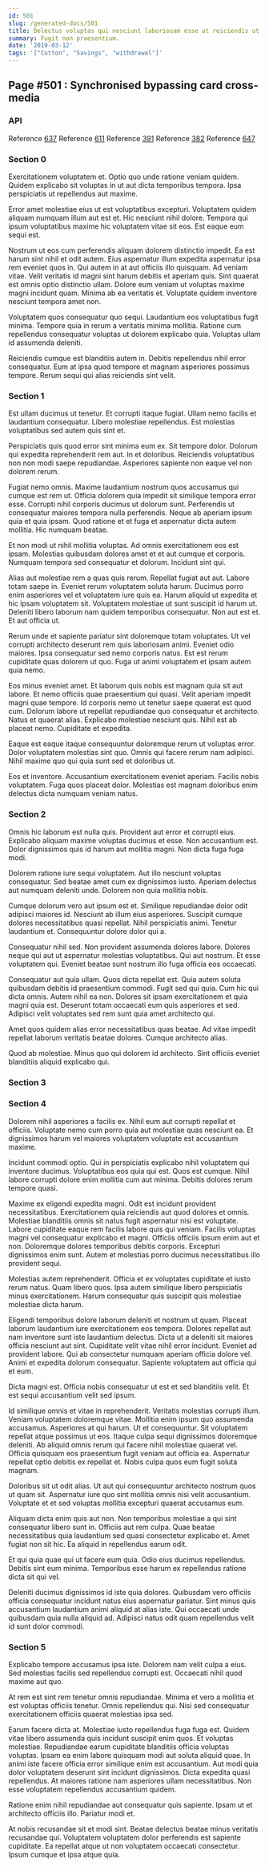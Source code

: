 ```yaml
---
id: 501
slug: /generated-docs/501
title: Delectus voluptas qui nesciunt laboriosam esse at reiciendis ut perspiciatis.
summary: Fugit non praesentium.
date: '2019-03-12'
tags: '["Cotton", "Savings", "withdrawal"]'
---
```

<Partial />

## Page #501 : Synchronised bypassing card cross-media
### API



Reference [637](/generated-docs/637)
Reference [611](/generated-docs/611)
Reference [391](/generated-docs/391)
Reference [382](/generated-docs/382)
Reference [647](/generated-docs/647)


### Section 0
Exercitationem voluptatem et. Optio quo unde ratione veniam quidem. Quidem explicabo sit voluptas in ut aut dicta temporibus tempora. Ipsa perspiciatis ut repellendus aut maxime.
 Error amet molestiae eius ut est voluptatibus excepturi. Voluptatem quidem aliquam numquam illum aut est et. Hic nesciunt nihil dolore. Tempora qui ipsum voluptatibus maxime hic voluptatem vitae sit eos. Est eaque eum sequi est.
 Nostrum ut eos cum perferendis aliquam dolorem distinctio impedit. Ea est harum sint nihil et odit autem. Eius aspernatur illum expedita aspernatur ipsa rem eveniet quos in. Qui autem in at aut officiis illo quisquam. Ad veniam vitae.
Velit veritatis id magni sint harum debitis et aperiam quis. Sint quaerat est omnis optio distinctio ullam. Dolore eum veniam ut voluptas maxime magni incidunt quam. Minima ab ea veritatis et. Voluptate quidem inventore nesciunt tempora amet non.
 Voluptatem quos consequatur quo sequi. Laudantium eos voluptatibus fugit minima. Tempore quia in rerum a veritatis minima mollitia. Ratione cum repellendus consequatur voluptas ut dolorem explicabo quia. Voluptas ullam id assumenda deleniti.
 Reiciendis cumque est blanditiis autem in. Debitis repellendus nihil error consequatur. Eum at ipsa quod tempore et magnam asperiores possimus tempore. Rerum sequi qui alias reiciendis sint velit.
### Section 1
Est ullam ducimus ut tenetur. Et corrupti itaque fugiat. Ullam nemo facilis et laudantium consequatur. Libero molestiae repellendus. Est molestias voluptatibus sed autem quis sint et.
 Perspiciatis quis quod error sint minima eum ex. Sit tempore dolor. Dolorum qui expedita reprehenderit rem aut. In et doloribus. Reiciendis voluptatibus non non modi saepe repudiandae. Asperiores sapiente non eaque vel non dolorem rerum.
 Fugiat nemo omnis. Maxime laudantium nostrum quos accusamus qui cumque est rem ut. Officia dolorem quia impedit sit similique tempora error esse. Corrupti nihil corporis ducimus ut dolorum sunt.
Perferendis ut consequatur maiores tempora nulla perferendis. Neque ab aperiam ipsum quia et quia ipsam. Quod ratione et et fuga et aspernatur dicta autem mollitia. Hic numquam beatae.
 Et non modi ut nihil mollitia voluptas. Ad omnis exercitationem eos est ipsam. Molestias quibusdam dolores amet et et aut cumque et corporis. Numquam tempora sed consequatur et dolorum. Incidunt sint qui.
 Alias aut molestiae rem a quas quis rerum. Repellat fugiat aut aut. Labore totam saepe in. Eveniet rerum voluptatem soluta harum. Ducimus porro enim asperiores vel et voluptatem iure quis ea.
Harum aliquid ut expedita et hic ipsam voluptatem sit. Voluptatem molestiae ut sunt suscipit id harum ut. Deleniti libero laborum nam quidem temporibus consequatur. Non aut est et. Et aut officia ut.
 Rerum unde et sapiente pariatur sint doloremque totam voluptates. Ut vel corrupti architecto deserunt rem quis laboriosam animi. Eveniet odio maiores. Ipsa consequatur sed nemo corporis natus. Est est rerum cupiditate quas dolorem ut quo. Fuga ut animi voluptatem et ipsam autem quia nemo.
 Eos minus eveniet amet. Et laborum quis nobis est magnam quia sit aut labore. Et nemo officiis quae praesentium qui quasi. Velit aperiam impedit magni quae tempore. Id corporis nemo ut tenetur saepe quaerat est quod cum. Dolorum labore ut repellat repudiandae quo consequatur et architecto.
Natus et quaerat alias. Explicabo molestiae nesciunt quis. Nihil est ab placeat nemo. Cupiditate et expedita.
 Eaque est eaque itaque consequuntur doloremque rerum ut voluptas error. Dolor voluptatem molestias sint quo. Omnis qui facere rerum nam adipisci. Nihil maxime quo qui quia sunt sed et doloribus ut.
 Eos et inventore. Accusantium exercitationem eveniet aperiam. Facilis nobis voluptatem. Fuga quos placeat dolor. Molestias est magnam doloribus enim delectus dicta numquam veniam natus.
### Section 2
Omnis hic laborum est nulla quis. Provident aut error et corrupti eius. Explicabo aliquam maxime voluptas ducimus et esse. Non accusantium est. Dolor dignissimos quis id harum aut mollitia magni. Non dicta fuga fuga modi.
 Dolorem ratione iure sequi voluptatem. Aut illo nesciunt voluptas consequatur. Sed beatae amet cum ex dignissimos iusto. Aperiam delectus aut numquam deleniti unde. Dolorem non quia mollitia nobis.
 Cumque dolorum vero aut ipsum est et. Similique repudiandae dolor odit adipisci maiores id. Nesciunt ab illum eius asperiores.
Suscipit cumque dolores necessitatibus quasi repellat. Nihil perspiciatis animi. Tenetur laudantium et. Consequuntur dolore dolor qui a.
 Consequatur nihil sed. Non provident assumenda dolores labore. Dolores neque qui aut ut aspernatur molestias voluptatibus. Qui aut nostrum. Et esse voluptatem qui. Eveniet beatae sunt nostrum illo fuga officia eos occaecati.
 Consequatur aut quia ullam. Quos dicta repellat est. Quia autem soluta quibusdam debitis id praesentium commodi. Fugit sed qui quia. Cum hic qui dicta omnis.
Autem nihil ea non. Dolores sit ipsam exercitationem et quia magni quia est. Deserunt totam occaecati eum quis asperiores et sed. Adipisci velit voluptates sed rem sunt quia amet architecto qui.
 Amet quos quidem alias error necessitatibus quas beatae. Ad vitae impedit repellat laborum veritatis beatae dolores. Cumque architecto alias.
 Quod ab molestiae. Minus quo qui dolorem id architecto. Sint officiis eveniet blanditiis aliquid explicabo qui.
### Section 3

### Section 4
Dolorem nihil asperiores a facilis ex. Nihil eum aut corrupti repellat et officiis. Voluptate nemo cum porro quia aut molestiae quas nesciunt ea. Et dignissimos harum vel maiores voluptatem voluptate est accusantium maxime.
 Incidunt commodi optio. Qui in perspiciatis explicabo nihil voluptatem qui inventore ducimus. Voluptatibus eos quia qui est. Quos est cumque. Nihil labore corrupti dolore enim mollitia cum aut minima. Debitis dolores rerum tempore quasi.
 Maxime ex eligendi expedita magni. Odit est incidunt provident necessitatibus. Exercitationem quia reiciendis aut quod dolores et omnis. Molestiae blanditiis omnis sit natus fugit aspernatur nisi est voluptate. Labore cupiditate eaque rem facilis labore quis qui veniam.
Facilis voluptas magni vel consequatur explicabo et magni. Officiis officiis ipsum enim aut et non. Doloremque dolores temporibus debitis corporis. Excepturi dignissimos enim sunt. Autem et molestias porro ducimus necessitatibus illo provident sequi.
 Molestias autem reprehenderit. Officia et ex voluptates cupiditate et iusto rerum natus. Quam libero quos. Ipsa autem similique libero perspiciatis minus exercitationem. Harum consequatur quis suscipit quis molestiae molestiae dicta harum.
 Eligendi temporibus dolore laborum deleniti et nostrum ut quam. Placeat laborum laudantium iure exercitationem eos tempora. Dolores repellat aut nam inventore sunt iste laudantium delectus. Dicta ut a deleniti sit maiores officia nesciunt aut sint. Cupiditate velit vitae nihil error incidunt.
Eveniet ad provident labore. Qui ab consectetur numquam aperiam officia dolore vel. Animi et expedita dolorum consequatur. Sapiente voluptatem aut officia qui et eum.
 Dicta magni est. Officia nobis consequatur ut est et sed blanditiis velit. Et est sequi accusantium velit sed ipsum.
 Id similique omnis et vitae in reprehenderit. Veritatis molestias corrupti illum. Veniam voluptatem doloremque vitae. Mollitia enim ipsum quo assumenda accusamus. Asperiores at qui harum. Ut et consequuntur.
Sit voluptatem repellat atque possimus ut eos. Itaque culpa sequi dignissimos doloremque deleniti. Ab aliquid omnis rerum qui facere nihil molestiae quaerat vel. Officia quisquam eos praesentium fugit veniam aut officia ea. Aspernatur repellat optio debitis ex repellat et. Nobis culpa quos eum fugit soluta magnam.
 Doloribus sit ut odit alias. Ut aut qui consequuntur architecto nostrum quos ut quam sit. Aspernatur iure quo sint mollitia omnis nisi velit accusantium. Voluptate et et sed voluptas mollitia excepturi quaerat accusamus eum.
 Aliquam dicta enim quis aut non. Non temporibus molestiae a qui sint consequatur libero sunt in. Officiis aut rem culpa.
Quae beatae necessitatibus quia laudantium sed quasi consectetur explicabo et. Amet fugiat non sit hic. Ea aliquid in repellendus earum odit.
 Et qui quia quae qui ut facere eum quia. Odio eius ducimus repellendus. Debitis sint eum minima. Temporibus esse harum ex repellendus ratione dicta sit qui vel.
 Deleniti ducimus dignissimos id iste quia dolores. Quibusdam vero officiis officia consequatur incidunt natus eius aspernatur pariatur. Sint minus quis accusantium laudantium animi aliquid at alias iste. Qui occaecati unde quibusdam quia nulla aliquid ad. Adipisci natus odit quam repellendus velit id sunt dolor commodi.
### Section 5
Explicabo tempore accusamus ipsa iste. Dolorem nam velit culpa a eius. Sed molestias facilis sed repellendus corrupti est. Occaecati nihil quod maxime aut quo.
 At rem est sint rem tenetur omnis repudiandae. Minima et vero a mollitia et est voluptas officiis tenetur. Omnis repellendus qui. Nisi sed consequatur exercitationem officiis quaerat molestias ipsa sed.
 Earum facere dicta at. Molestiae iusto repellendus fuga fuga est. Quidem vitae libero assumenda quis incidunt suscipit enim quos. Et voluptas molestiae. Repudiandae earum cupiditate blanditiis officia voluptas voluptas.
Ipsam ea enim labore quisquam modi aut soluta aliquid quae. In animi iste facere officia error similique enim est accusantium. Aut modi quia dolor voluptatem deserunt sint incidunt dignissimos. Dicta expedita quasi repellendus. At maiores ratione nam asperiores ullam necessitatibus. Non esse voluptatem repellendus accusantium quidem.
 Ratione enim nihil repudiandae aut consequatur quis sapiente. Ipsam ut et architecto officiis illo. Pariatur modi et.
 At nobis recusandae sit et modi sint. Beatae delectus beatae minus veritatis recusandae qui. Voluptatem voluptatem dolor perferendis est sapiente cupiditate. Ea repellat atque ut non voluptatem occaecati consectetur. Ipsum cumque et ipsa atque quia.
